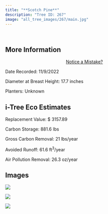 ```yaml
---
title: "**Scotch Pine**"
description: "Tree ID: 267"
image: "all_tree_images/267/main.jpg"
---
```


<br>

## **More Information**
::: column-margin
<center><a class="button" href="https://forms.gle/W6f5nwYxrM33hF4f7">Notice a Mistake?</a></center>
:::


Date Recorded:  11/9/2022

Diameter at Breast Height:  17.7  inches

Planters:  Unknown

## **i-Tree Eco Estimates**


 Replacement Value: $ 3157.89

 Carbon Storage:  881.6  lbs

 Gross Carbon Removal:  21  lbs/year

 Avoided Runoff:  61.6  ft<sup>3</sup>/year

 Air Pollution Removal:  26.3  oz/year

## **Images**


 ![](all_tree_images/267/IMG_7328.jpg)

 ![](all_tree_images/267/IMG_7329.jpg)

 ![](all_tree_images/267/main.jpg)
